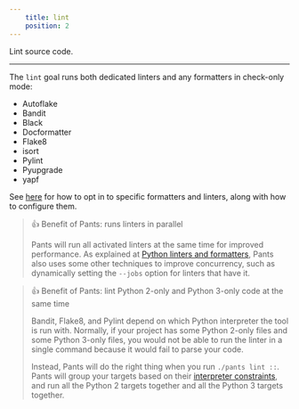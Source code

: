 ```yaml
---
    title: lint
    position: 2
---
```


Lint source code.

---

The `lint` goal runs both dedicated linters and any formatters in check-only mode:

- Autoflake
- Bandit
- Black
- Docformatter
- Flake8
- isort
- Pylint
- Pyupgrade
- yapf

See [here](doc:python-linters-and-formatters) for how to opt in to specific formatters and linters, along with how to configure them.

> 👍 Benefit of Pants: runs linters in parallel
> 
> Pants will run all activated linters at the same time for improved performance. As explained at [Python linters and formatters](doc:python-linters-and-formatters), Pants also uses some other techniques to improve concurrency, such as dynamically setting the `--jobs` option for linters that have it.

> 👍 Benefit of Pants: lint Python 2-only and Python 3-only code at the same time
> 
> Bandit, Flake8, and Pylint depend on which Python interpreter the tool is run with. Normally, if your project has some Python 2-only files and some Python 3-only files, you would not be able to run the linter in a single command because it would fail to parse your code.
> 
> Instead, Pants will do the right thing when you run `./pants lint ::`. Pants will group your targets based on their [interpreter constraints](doc:python-interpreter-compatibility), and run all the Python 2 targets together and all the Python 3 targets together.